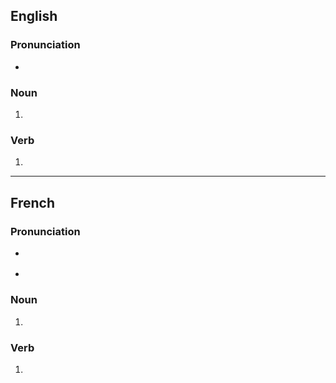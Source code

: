 {{also|Gouges|gougés}}

==English==

===Pronunciation===
* {{IPA|en|/ɡaʊd͡ʒəz/}}

===Noun===
{{head|en|noun form}}

# {{plural of|en|gouge}}

===Verb===
{{head|en|verb form}}

# {{en-third-person singular of|gouge}}

----

==French==

===Pronunciation===
* {{a|France}} {{fr-IPA|pos=vnv}}
* {{a|Québec}} {{IPA|fr|/ɡʊːʒ/}}

===Noun===
{{head|fr|noun form|g=f}}

# {{plural of|fr|gouge}}

===Verb===
{{head|fr|verb form}}

# {{inflection of|fr|gouger||2|s|pres|ind//sub}}